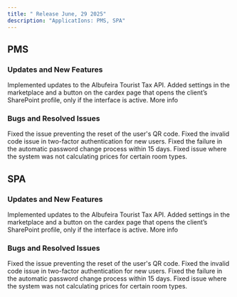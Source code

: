 ```yaml
---
title: " Release June, 29 2025"
description: "ApplicatIons: PMS, SPA"
---
```


## <Icon isNewlyCreated={true} />

## <Icon icon="hotel" color="#4F81BC" size={25} />   PMS

### Updates and New Features

<Check>
  Implemented updates to the Albufeira Tourist Tax API.
</Check>

<Check>
  Added settings in the marketplace and a button on the cardex page that opens the client’s SharePoint profile, only if the interface is active. More info
</Check>

### Bugs and Resolved Issues

<Danger>
  Fixed the issue preventing the reset of the user's QR code.
</Danger>

<Danger>
  Fixed the invalid code issue in two-factor authentication for new users.
</Danger>

<Danger>
  Fixed the failure in the automatic password change process within 15 days.
</Danger>

<Danger>
  Fixed issue where the system was not calculating prices for certain room types.
</Danger>

##    <Icon icon="spa" color="#13e5d5" size={25} /> SPA

### Updates and New Features

<Check>
  Implemented updates to the Albufeira Tourist Tax API.
</Check>

<Check>
  Added settings in the marketplace and a button on the cardex page that opens the client’s SharePoint profile, only if the interface is active. More info
</Check>

### Bugs and Resolved Issues

<Danger>
  Fixed the issue preventing the reset of the user's QR code.
</Danger>

<Danger>
  Fixed the invalid code issue in two-factor authentication for new users.
</Danger>

<Danger>
  Fixed the failure in the automatic password change process within 15 days.
</Danger>

<Danger>
  Fixed issue where the system was not calculating prices for certain room types.
</Danger>